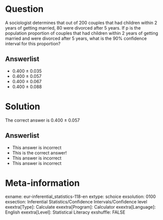 Question
========
A sociologist determines that out of 200 couples that had children within 2 years of getting married, 80 were divorced after 5 years. If p is the population proportion of couples that had children within 2 years of getting married and were divorced after 5 years, what is the 90% confidence interval for this proportion?

Answerlist
----------
* 0.400 ± 0.035
* 0.400 ± 0.057
* 0.400 ± 0.067
* 0.400 ± 0.088


Solution
========
The correct answer is 0.400 ± 0.057

Answerlist
----------
* This answer is incorrect
* This is the correct answer!
* This answer is incorrect
* This answer is incorrect


Meta-information
================
exname: eur-inferential_statistics-118-en
extype: schoice
exsolution: 0100
exsection: Inferential Statistics/Confidence Intervals/Confidence level
exextra[Type]: Calculate
exextra[Program]: Calculator
exextra[Language]: English
exextra[Level]: Statistical Literacy
exshuffle: FALSE